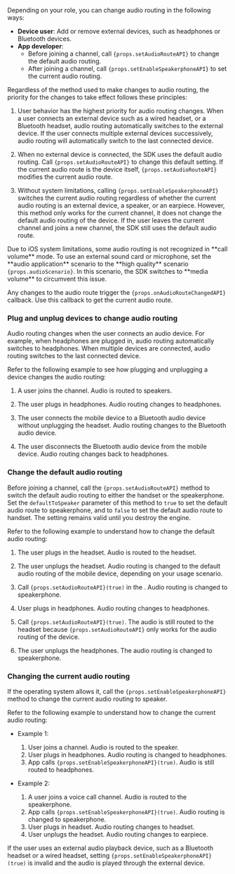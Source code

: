 Depending on your role, you can change audio routing in the following ways:

- **Device user**: Add or remove external devices, such as headphones or Bluetooth devices.
- **App developer**:
    - Before joining a channel, call <code>{props.setAudioRouteAPI}</code> to change the default audio routing.
    - After joining a channel, call <code>{props.setEnableSpeakerphoneAPI}</code> to set the current audio routing.

Regardless of the method used to make changes to audio routing, the priority for the changes to take effect follows these principles:

1. User behavior has the highest priority for audio routing changes.
When a user connects an external device such as a wired headset, or a Bluetooth headset, audio routing automatically switches to the external device. If the user connects multiple external devices successively, audio routing will automatically switch to the last connected device.

1. When no external device is connected, the SDK uses the default audio routing.
Call <code>{props.setAudioRouteAPI}</code> to change this default setting. If the current audio route is the device itself, <code>{props.setAudioRouteAPI}</code> modifies the current audio route.

1. Without system limitations, calling <code>{props.setEnableSpeakerphoneAPI}</code> switches the current audio routing regardless of whether the current audio routing is an external device, a speaker, or an earpiece.
However, this method only works for the current channel, it does not change the default audio routing of the device. If the user leaves the current channel and joins a new channel, the SDK still uses the default audio route.

<PlatformWrapper platform="unity, ios, react-native">
<Admonition type="info" title="Information">
Due to iOS system limitations, some audio routing is not recognized in **call volume** mode. To use an external sound card or microphone, set the **audio application** scenario to the **high quality** scenario <code>{props.audioScenario}</code>. In this scenario, the SDK switches to **media volume** to circumvent this issue.
</Admonition>
</PlatformWrapper>

Any changes to the audio route trigger the <code>{props.onAudioRouteChangedAPI}</code> callback. Use this callback to get the current audio route.

### Plug and unplug devices to change audio routing

Audio routing changes when the user connects an audio device. For example, when headphones are plugged in, audio routing automatically switches to headphones. When multiple devices are connected, audio routing switches to the last connected device.

Refer to the following example to see how plugging and unplugging a device changes the audio routing:

1. A user joins the channel. Audio is routed to speakers.

1. The user plugs in headphones. Audio routing changes to headphones.

1. The user connects the mobile device to a Bluetooth audio device without unplugging the headset. Audio routing changes to the Bluetooth audio device.

1. The user disconnects the Bluetooth audio device from the mobile device. Audio routing changes back to headphones.

### Change the default audio routing

Before joining a channel, call the <code>{props.setAudioRouteAPI}</code> method to switch the default audio routing to either the handset or the speakerphone. Set the `defaultToSpeaker` parameter of this method to `true` to set the default audio route to speakerphone, and to `false` to set the default audio route to handset. The setting remains valid until you destroy the engine.

Refer to the following example to understand how to change the default audio routing:

1. The user plugs in the headset. Audio is routed to the headset.

1. The user unplugs the headset. Audio routing is changed to the default audio routing of the mobile device, depending on your usage scenario.

1. Call <code>{props.setAudioRouteAPI}(true)</code> in the <Vpl k="CLIENT" />. Audio routing is changed to speakerphone.

1. User plugs in headphones. Audio routing changes to headphones.

1. Call <code>{props.setAudioRouteAPI}(true)</code>. The audio is still routed to the headset because <code>{props.setAudioRouteAPI}</code> only works for the audio routing of the device.

1. The user unplugs the headphones. The audio routing is changed to speakerphone.

### Changing the current audio routing

If the operating system allows it, call the <code>{props.setEnableSpeakerphoneAPI}</code> method to change the current audio routing to speaker.

Refer to the following example to understand how to change the current audio routing:

- Example 1:
    1. User joins a channel. Audio is routed to the speaker.
    1. User plugs in headphones. Audio routing is changed to headphones.
    1. App calls <code>{props.setEnableSpeakerphoneAPI}(true)</code>. Audio is still routed to headphones.

- Example 2:
    1. A user joins a voice call channel. Audio is routed to the speakerphone.
    1. App calls <code>{props.setEnableSpeakerphoneAPI}(true)</code>. Audio routing is changed to speakerphone.
    1. User plugs in headset. Audio routing changes to headset.
    1. User unplugs the headset. Audio routing changes to earpiece.

<Admonition type="info" title="Information">
If the user uses an external audio playback device, such as a Bluetooth headset or a wired headset, setting <code>{props.setEnableSpeakerphoneAPI}(true)</code> is invalid and the audio is played through the external device.
</Admonition>